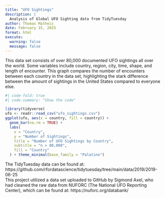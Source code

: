 ```yaml
---
title: "UFO Sightings"
description: |
  Analysis of Global UFO Sighting data from TidyTuesday
author: Thomas Matheis
date: February 15, 2025
format: html
execute:
  warning: false
  message: false
---
```


This data set consists of over 80,000 documented UFO sightings all over the world. Some variables include country, region, city, time, shape, and length of encounter. This graph compares the number of encounters between each country in the data set, highlighting the stark difference between the amount of sightings in the United States compared to everyone else.

```r
#| code-fold: true
#| code-summary: "Show the code"

library(tidyverse)
ufo <- readr::read_csv("ufo_sightings.csv")
ggplot(ufo, aes(x = country, fill = country)) +
  geom_bar(na.rm = TRUE) +
  labs(
    x = "Country",
    y = "Number of Sightings",
    title = "Number of UFO Sightings by Country",
    subtitle = "n > 80,000",
    fill = "Country"
  ) + theme_minimal(base_family = "Palatino")
```

The TidyTuesday data can be found at: https://github.com/rfordatascience/tidytuesday/tree/main/data/2019/2019-06-25\
This project utilized a data set uploaded to GitHub by Sigmond Axel, who had cleaned the raw data from NUFORC (The National UFO Reporting Center), which can be found at: https://nuforc.org/databank/
